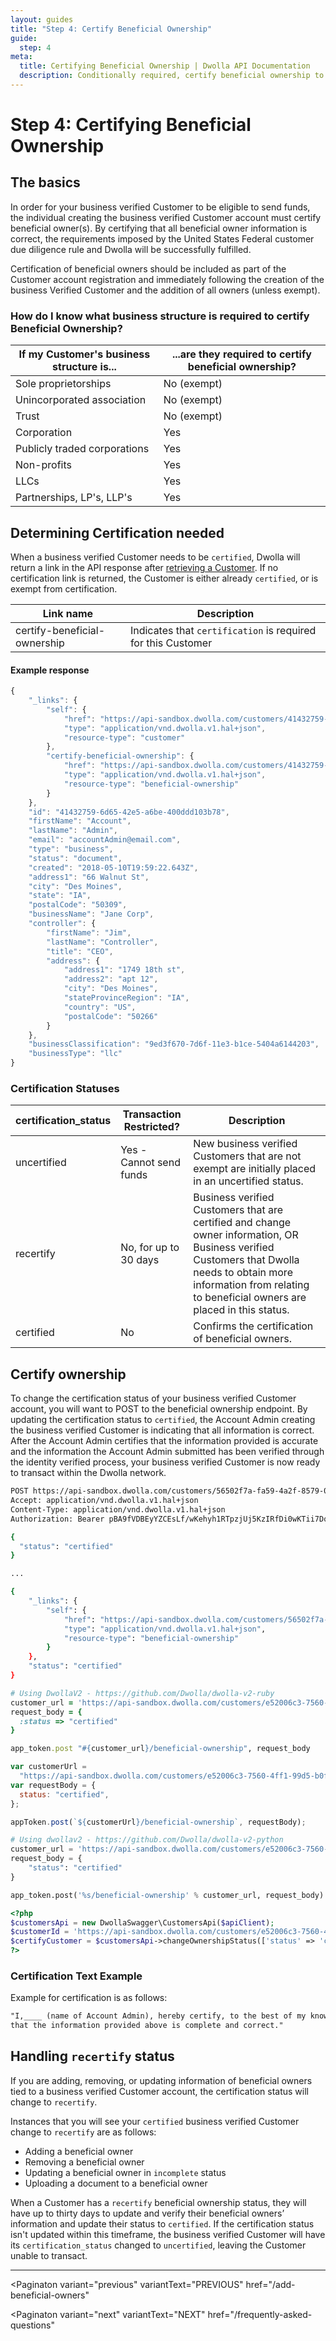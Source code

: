 ```yaml
---
layout: guides
title: "Step 4: Certify Beneficial Ownership"
guide:
  step: 4
meta:
  title: Certifying Beneficial Ownership | Dwolla API Documentation
  description: Conditionally required, certify beneficial ownership to a verified business Customer to advance them to a transactable state.
---
```


# Step 4: Certifying Beneficial Ownership

## The basics

In order for your business verified Customer to be eligible to send funds, the individual creating the business verified Customer account must certify beneficial owner(s). By certifying that all beneficial owner information is correct, the requirements imposed by the United States Federal customer due diligence rule and Dwolla will be successfully fulfilled.

Certification of beneficial owners should be included as part of the Customer account registration and immediately following the creation of the business Verified Customer and the addition of all owners (unless exempt).

### How do I know what business structure is required to certify Beneficial Ownership?

| If my Customer's business structure is... | ...are they required to certify beneficial ownership? |
| ----------------------------------------- | ----------------------------------------------------- |
| Sole proprietorships                      | No (exempt)                                           |
| Unincorporated association                | No (exempt)                                           |
| Trust                                     | No (exempt)                                           |
| Corporation                               | Yes                                                   |
| Publicly traded corporations              | Yes                                                   |
| Non-profits                               | Yes                                                   |
| LLCs                                      | Yes                                                   |
| Partnerships, LP's, LLP's                 | Yes                                                   |

## Determining Certification needed

When a business verified Customer needs to be `certified`, Dwolla will return a link in the API response after [retrieving a Customer](https://docs.dwolla.com/#retrieve-a-customer). If no certification link is returned, the Customer is either already `certified`, or is exempt from certification.

| Link name                    | Description                                                  |
| ---------------------------- | ------------------------------------------------------------ |
| certify-beneficial-ownership | Indicates that `certification` is required for this Customer |

#### Example response

```javascript
{
    "_links": {
        "self": {
            "href": "https://api-sandbox.dwolla.com/customers/41432759-6d65-42e5-a6be-400ddd103b78",
            "type": "application/vnd.dwolla.v1.hal+json",
            "resource-type": "customer"
        },
        "certify-beneficial-ownership": {
            "href": "https://api-sandbox.dwolla.com/customers/41432759-6d65-42e5-a6be-400ddd103b78/beneficial-ownership",
            "type": "application/vnd.dwolla.v1.hal+json",
            "resource-type": "beneficial-ownership"
        }
    },
    "id": "41432759-6d65-42e5-a6be-400ddd103b78",
    "firstName": "Account",
    "lastName": "Admin",
    "email": "accountAdmin@email.com",
    "type": "business",
    "status": "document",
    "created": "2018-05-10T19:59:22.643Z",
    "address1": "66 Walnut St",
    "city": "Des Moines",
    "state": "IA",
    "postalCode": "50309",
    "businessName": "Jane Corp",
    "controller": {
        "firstName": "Jim",
        "lastName": "Controller",
        "title": "CEO",
        "address": {
            "address1": "1749 18th st",
            "address2": "apt 12",
            "city": "Des Moines",
            "stateProvinceRegion": "IA",
            "country": "US",
            "postalCode": "50266"
        }
    },
    "businessClassification": "9ed3f670-7d6f-11e3-b1ce-5404a6144203",
    "businessType": "llc"
}
```

### Certification Statuses

| certification_status | Transaction Restricted? | Description                                                                                                                                                                                                            |
| -------------------- | ----------------------- | ---------------------------------------------------------------------------------------------------------------------------------------------------------------------------------------------------------------------- |
| uncertified          | Yes - Cannot send funds | New business verified Customers that are not exempt are initially placed in an uncertified status.                                                                                                                     |
| recertify            | No, for up to 30 days   | Business verified Customers that are certified and change owner information, OR Business verified Customers that Dwolla needs to obtain more information from relating to beneficial owners are placed in this status. |
| certified            | No                      | Confirms the certification of beneficial owners.                                                                                                                                                                       |

## Certify ownership

To change the certification status of your business verified Customer account, you will want to POST to the beneficial ownership endpoint. By updating the certification status to `certified`, the Account Admin creating the business verified Customer is indicating that all information is correct. After the Account Admin certifies that the information provided is accurate and the information the Account Admin submitted has been verified through the identity verified process, your business verified Customer is now ready to transact within the Dwolla network.

```bash
POST https://api-sandbox.dwolla.com/customers/56502f7a-fa59-4a2f-8579-0f8bc9d7b9cc/beneficial-ownership
Accept: application/vnd.dwolla.v1.hal+json
Content-Type: application/vnd.dwolla.v1.hal+json
Authorization: Bearer pBA9fVDBEyYZCEsLf/wKehyh1RTpzjUj5KzIRfDi0wKTii7DqY

{
  "status": "certified"
}

...

{
    "_links": {
        "self": {
            "href": "https://api-sandbox.dwolla.com/customers/56502f7a-fa59-4a2f-8579-0f8bc9d7b9cc/beneficial-ownership",
            "type": "application/vnd.dwolla.v1.hal+json",
            "resource-type": "beneficial-ownership"
        }
    },
    "status": "certified"
}
```

```ruby
# Using DwollaV2 - https://github.com/Dwolla/dwolla-v2-ruby
customer_url = 'https://api-sandbox.dwolla.com/customers/e52006c3-7560-4ff1-99d5-b0f3a6f4f909'
request_body = {
  :status => "certified"
}

app_token.post "#{customer_url}/beneficial-ownership", request_body
```

```javascript
var customerUrl =
  "https://api-sandbox.dwolla.com/customers/e52006c3-7560-4ff1-99d5-b0f3a6f4f909";
var requestBody = {
  status: "certified",
};

appToken.post(`${customerUrl}/beneficial-ownership`, requestBody);
```

```python
# Using dwollav2 - https://github.com/Dwolla/dwolla-v2-python
customer_url = 'https://api-sandbox.dwolla.com/customers/e52006c3-7560-4ff1-99d5-b0f3a6f4f909'
request_body = {
    "status": "certified"
}

app_token.post('%s/beneficial-ownership' % customer_url, request_body)
```

```php
<?php
$customersApi = new DwollaSwagger\CustomersApi($apiClient);
$customerId = 'https://api-sandbox.dwolla.com/customers/e52006c3-7560-4ff1-99d5-b0f3a6f4f909';
$certifyCustomer = $customersApi->changeOwnershipStatus(['status' => 'certified' ], $customerId);
?>
```

### Certification Text Example

Example for certification is as follows:

```html
"I,____ (name of Account Admin), hereby certify, to the best of my knowledge,
that the information provided above is complete and correct."
```

## Handling `recertify` status

If you are adding, removing, or updating information of beneficial owners tied to a business verified Customer account, the certification status will change to `recertify`.

Instances that you will see your `certified` business verified Customer change to `recertify` are as follows:

- Adding a beneficial owner
- Removing a beneficial owner
- Updating a beneficial owner in `incomplete` status
- Uploading a document to a beneficial owner

When a Customer has a `recertify` beneficial ownership status, they will have up to thirty days to update and verify their beneficial owners’ information and update their status to `certified`. If the certification status isn't updated within this timeframe, the business verified Customer will have its `certification_status` changed to `uncertified`, leaving the Customer unable to transact.

---

<Paginaton
  variant="previous"
  variantText="PREVIOUS"
  href="/add-beneficial-owners"
></Paginaton>
<Paginaton
  variant="next"
  variantText="NEXT"
  href="/frequently-asked-questions"
></Paginaton>
